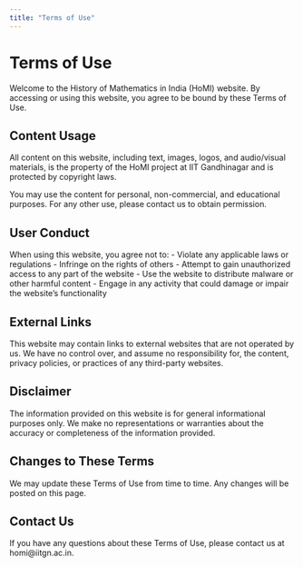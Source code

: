```yaml
---
title: "Terms of Use"
---
```


# Terms of Use

Welcome to the History of Mathematics in India (HoMI) website. By accessing or using this website, you agree to be bound by these Terms of Use.

## Content Usage

All content on this website, including text, images, logos, and audio/visual materials, is the property of the HoMI project at IIT Gandhinagar and is protected by copyright laws.

You may use the content for personal, non-commercial, and educational purposes. For any other use, please contact us to obtain permission.

## User Conduct

When using this website, you agree not to:
- Violate any applicable laws or regulations
- Infringe on the rights of others
- Attempt to gain unauthorized access to any part of the website
- Use the website to distribute malware or other harmful content
- Engage in any activity that could damage or impair the website's functionality

## External Links

This website may contain links to external websites that are not operated by us. We have no control over, and assume no responsibility for, the content, privacy policies, or practices of any third-party websites.

## Disclaimer

The information provided on this website is for general informational purposes only. We make no representations or warranties about the accuracy or completeness of the information provided.

## Changes to These Terms

We may update these Terms of Use from time to time. Any changes will be posted on this page.

## Contact Us

If you have any questions about these Terms of Use, please contact us at homi@iitgn.ac.in.
